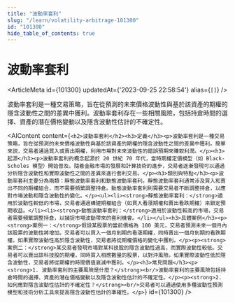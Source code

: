 ```yaml
---
title: "波動率套利"
slug: "/learn/volatility-arbitrage-101300"
id: "101300"
hide_table_of_contents: true
---
```



# 波動率套利

<ArticleMeta id={101300} updatedAt={'2023-09-25 22:58:54'} alias={`[]`} />
<div className='border-solid border-b border-t-0 my-4 border-[var(--ifm-color-gray-300)]' />

波動率套利是一種交易策略，旨在從預測的未來價格波動性與基於該資產的期權的隱含波動性之間的差異中獲利。波動率套利存在一些相關風險，包括持倉時間的選擇、資產的潛在價格變動以及隱含波動性估計的不確定性。

<AIContent content={`<h2>波動率套利</h2><h3>定義</h3><p>波動率套利是一種交易策略，旨在從預測的未來價格波動性與基於該資產的期權的隱含波動性之間的差異中獲利。簡單來説，交易者通過買入或賣出期權，利用市場對未來波動性的錯誤預期來賺取利潤。</p><h3>起源</h3><p>波動率套利的概念起源於 20 世紀 70 年代，當時期權定價模型（如 Black-Scholes 模型）開始普及。隨着金融市場的發展和計算技術的進步，交易者逐漸發現可以通過分析隱含波動性和實際波動性之間的差異來進行套利交易。</p><h3>類別與特點</h3><p>波動率套利主要分為兩類：靜態波動率套利和動態波動率套利。靜態波動率套利通常涉及買入和賣出不同的期權組合，而不需要頻繁調整持倉。動態波動率套利則需要交易者不斷調整持倉，以應對市場波動和隱含波動性的變化。</p><ul><li><strong>靜態波動率套利：</strong>適用於波動性較低的市場，交易者通過構建期權組合（如買入看漲期權和賣出看跌期權）來鎖定預期收益。</li><li><strong>動態波動率套利：</strong>適用於波動性較高的市場，交易者需要頻繁調整持倉，以捕捉市場波動帶來的套利機會。</li></ul><h3>具體案例</h3><p><strong>案例一：</strong>假設某股票的當前價格為 100 美元，交易者預測未來一個月內該股票的波動性將增加。交易者可以買入一個月到期的看漲期權，同時賣出一個月到期的看跌期權。如果實際波動性高於隱含波動性，交易者將從期權價格的變化中獲利。</p><p><strong>案例二：</strong>某交易者發現市場對某科技股的隱含波動性過高，而實際波動性較低。交易者可以賣出該科技股的期權，同時買入相應數量的股票，以對沖風險。如果實際波動性低於隱含波動性，交易者將從期權的時間價值衰減中獲利。</p><h3>常見問題</h3><p><strong>1. 波動率套利的主要風險是什麼？</strong><br/>波動率套利的主要風險包括持倉時間的選擇、資產的潛在價格變動以及隱含波動性估計的不確定性。</p><p><strong>2. 如何應對隱含波動性估計的不確定性？</strong><br/>交易者可以通過使用多種波動性預測模型和技術分析工具來提高隱含波動性估計的準確性。</p>`} id={101300} />
